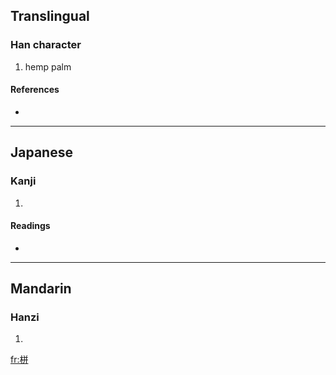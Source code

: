 ==Translingual==

===Han character===
{{Han char|rn=75|rad=木|as=06|sn=10|four=4894<sub>1</sub>|canj=木廿廿 (DTT)}}

# hemp palm

====References====
* {{Han ref|kx=0522.230|dkj=14710|dj=0910.230|hdz=21207.030|uh=681F|ud=26655|bh=D1D9|bd=53721}}

----

==Japanese==

===Kanji===
{{ja-kanji|grade=|rs=木06}}

# {{defn|Japanese}}

====Readings====
* {{ja-readings|on=[[へい]] (hei), [[ひゅう]] (hyū), [[ひん]] (hin)|kun=}}

----

==Mandarin==

===Hanzi===
{{cmn-hanzi|pin=[[bīng]] ([[bing1]])|wg=ping<sup>1</sup>}}

# {{defn|Mandarin}}

[[fr:栟]]